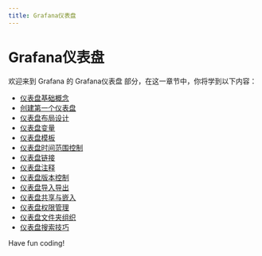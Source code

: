 ```yaml
---
title: Grafana仪表盘
---
```


# Grafana仪表盘

欢迎来到 Grafana 的 Grafana仪表盘 部分，在这一章节中，你将学到以下内容：

- [仪表盘基础概念](./0-dashboard-fundamentals.mdx)
- [创建第一个仪表盘](./1-create-your-first-dashboard.mdx)
- [仪表盘布局设计](./2-dashboard-layout-design.mdx)
- [仪表盘变量](./3-dashboard-variables.mdx)
- [仪表盘模板](./4-dashboard-ninja-template.mdx)
- [仪表盘时间范围控制](./5-dashboard-time-range-control.mdx)
- [仪表盘链接](./6-dashboard-links.mdx)
- [仪表盘注释](./7-dashboard-comments.mdx)
- [仪表盘版本控制](./8-dashboard-version-control.mdx)
- [仪表盘导入导出](./9-dashboard-import-export.mdx)
- [仪表盘共享与嵌入](./10-dashboard-sharing-and-embedding.mdx)
- [仪表盘权限管理](./11-dashboard-permission-management.mdx)
- [仪表盘文件夹组织](./12-dashboard-folder-organization.mdx)
- [仪表盘搜索技巧](./13-dashboard-search-tips.mdx)

Have fun coding!